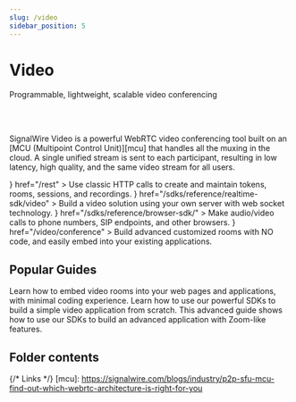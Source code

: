 ---
slug: /video
sidebar_position: 5
---

# Video


<Subtitle>Programmable, lightweight, scalable video conferencing</Subtitle>

<br/><br/>

SignalWire Video is a powerful WebRTC video conferencing tool built on an 
[MCU (Multipoint Control Unit)][mcu] that handles all the muxing in the cloud.
A single unified stream is sent to each participant, resulting in low latency, high quality, and the same video stream for all users.

<CardGroup>
  <Card 
    title="REST APIs" 
    icon={<MdRestartAlt />}
    href="/rest"
  >
    Use classic HTTP calls to create and maintain tokens, rooms, sessions, and recordings.
  </Card>
  <Card 
    title="Realtime Server SDK" 
    icon={<MdRouter />}
    href="/sdks/reference/realtime-sdk/video"
  >
    Build a video solution using your own server with web socket technology.
  </Card>
  <Card 
    title="Browser SDKs (v2 and v3)" 
    icon={<MdWeb />}
    href="/sdks/reference/browser-sdk/"
  >
    Make audio/video calls to phone numbers, SIP endpoints, and other browsers.
  </Card>
  <Card 
    title="Programmable Video Conferences" 
    icon={<MdVideoCall />}
    href="/video/conference"
  >
    Build advanced customized rooms with NO code, and easily embed into your existing applications.
  </Card>
</CardGroup>

## Popular Guides

<CardGroup>
  <Card 
    title="Embed Video Conferences with Minimal Coding"
    href="/video/conference"
  >
    Learn how to embed video rooms into your web pages and applications, with minimal coding experience.
  </Card>
  <Card 
    title="A Simple Video Demo"
    href="/video/getting-started/simple-video-demo"
  >
    Learn how to use our powerful SDKs to build a simple video application from scratch.
  </Card>
  <Card 
    title="Making a Zoom Clone"
    href="/video/guides/making-a-zoom-clone"
  >
    This advanced guide shows how to use our SDKs to build an advanced application with Zoom-like features.
  </Card>
</CardGroup>

## Folder contents

<DocCardList />

{/* Links */}
[mcu]: https://signalwire.com/blogs/industry/p2p-sfu-mcu-find-out-which-webrtc-architecture-is-right-for-you